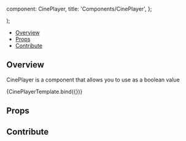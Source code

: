 
  component: CinePlayer,
  title: 'Components/CinePlayer',
};

<Meta
  title="Components/CinePlayer"
  component={CinePlayer}
/>

  <div className="relative h-96 w-96 bg-black">
    <div className="absolute left-1/2 bottom-3 -translate-x-1/2">
      <CinePlayer {...args} />
    </div>
  </div>
);

<Heading
  title="CinePlayer"
  componentRelativePath="CinePlayer/CinePlayer.tsx"
/>

- [Overview](#overview)
- [Props](#props)
- [Contribute](#contribute)

## Overview

CinePlayer is a component that allows you to use as a boolean value

<Canvas>
  <Story
    name="Overview"
    args={{
      isDynamic: true,
      dynamicInfo: {
        timePointIndex: 5,
        numTimePoints: 20,
        label: 'TemporalPositionIdentifier',
      },
    }}
  >
    {CinePlayerTemplate.bind({})}
  </Story>
</Canvas>

## Props

<ArgsTable of={CinePlayer} />

## Contribute

<Footer componentRelativePath="CinePlayer/__stories__/CinePlayer.stories.mdx" />
